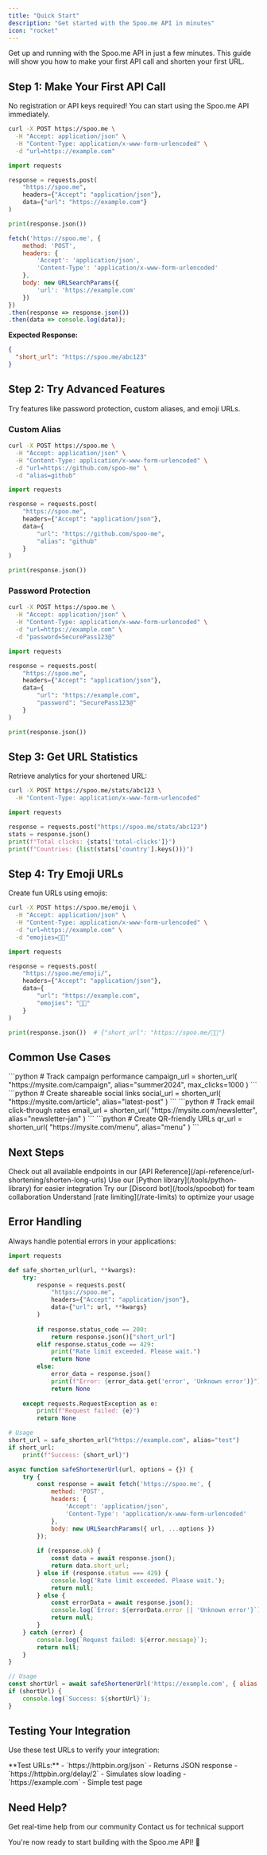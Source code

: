 ```yaml
---
title: "Quick Start"
description: "Get started with the Spoo.me API in minutes"
icon: "rocket"
---
```


Get up and running with the Spoo.me API in just a few minutes. This guide will show you how to make your first API call and shorten your first URL.

## Step 1: Make Your First API Call

No registration or API keys required! You can start using the Spoo.me API immediately.

<CodeGroup>

```bash cURL
curl -X POST https://spoo.me \
  -H "Accept: application/json" \
  -H "Content-Type: application/x-www-form-urlencoded" \
  -d "url=https://example.com"
```

```python Python
import requests

response = requests.post(
    "https://spoo.me",
    headers={"Accept": "application/json"},
    data={"url": "https://example.com"}
)

print(response.json())
```

```javascript JavaScript
fetch('https://spoo.me', {
    method: 'POST',
    headers: {
        'Accept': 'application/json',
        'Content-Type': 'application/x-www-form-urlencoded'
    },
    body: new URLSearchParams({
        'url': 'https://example.com'
    })
})
.then(response => response.json())
.then(data => console.log(data));
```

</CodeGroup>

**Expected Response:**
```json
{
  "short_url": "https://spoo.me/abc123"
}
```

## Step 2: Try Advanced Features

Try features like password protection, custom aliases, and emoji URLs.

### Custom Alias

<CodeGroup>

```bash cURL
curl -X POST https://spoo.me \
  -H "Accept: application/json" \
  -H "Content-Type: application/x-www-form-urlencoded" \
  -d "url=https://github.com/spoo-me" \
  -d "alias=github"
```

```python Python
import requests

response = requests.post(
    "https://spoo.me",
    headers={"Accept": "application/json"},
    data={
        "url": "https://github.com/spoo-me",
        "alias": "github"
    }
)

print(response.json())
```

</CodeGroup>

### Password Protection

<CodeGroup>

```bash cURL
curl -X POST https://spoo.me \
  -H "Accept: application/json" \
  -H "Content-Type: application/x-www-form-urlencoded" \
  -d "url=https://example.com" \
  -d "password=SecurePass123@"
```

```python Python
import requests

response = requests.post(
    "https://spoo.me",
    headers={"Accept": "application/json"},
    data={
        "url": "https://example.com",
        "password": "SecurePass123@"
    }
)

print(response.json())
```

</CodeGroup>

## Step 3: Get URL Statistics

Retrieve analytics for your shortened URL:

<CodeGroup>

```bash cURL
curl -X POST https://spoo.me/stats/abc123 \
  -H "Content-Type: application/x-www-form-urlencoded"
```

```python Python
import requests

response = requests.post("https://spoo.me/stats/abc123")
stats = response.json()
print(f"Total clicks: {stats['total-clicks']}")
print(f"Countries: {list(stats['country'].keys())}")
```

</CodeGroup>

## Step 4: Try Emoji URLs

Create fun URLs using emojis:

<CodeGroup>

```bash cURL
curl -X POST https://spoo.me/emoji \
  -H "Accept: application/json" \
  -H "Content-Type: application/x-www-form-urlencoded" \
  -d "url=https://example.com" \
  -d "emojies=🚀🌟"
```

```python Python
import requests

response = requests.post(
    "https://spoo.me/emoji/",
    headers={"Accept": "application/json"},
    data={
        "url": "https://example.com",
        "emojies": "🚀🌟"
    }
)

print(response.json())  # {"short_url": "https://spoo.me/🚀🌟"}
```

</CodeGroup>

## Common Use Cases

<CardGroup cols={2}>

<Card title="Marketing Campaigns" icon="goal">
```python
# Track campaign performance
campaign_url = shorten_url(
    "https://mysite.com/campaign",
    alias="summer2024",
    max_clicks=1000
)
```
</Card>

<Card title="Social Media" icon="share">
```python
# Create shareable social links
social_url = shorten_url(
    "https://mysite.com/article",
    alias="latest-post"
)
```
</Card>

<Card title="Email Marketing" icon="mail">
```python
# Track email click-through rates
email_url = shorten_url(
    "https://mysite.com/newsletter",
    alias="newsletter-jan"
)
```
</Card>

<Card title="QR Code Generation" icon="qr-code">
```python
# Create QR-friendly URLs
qr_url = shorten_url(
    "https://mysite.com/menu",
    alias="menu"
)
```
</Card>

</CardGroup>

## Next Steps

<Steps>
  <Step title="Explore API Endpoints">
    Check out all available endpoints in our [API Reference](/api-reference/url-shortening/shorten-long-urls)
  </Step>
  <Step title="Install Python Library">
    Use our [Python library](/tools/python-library) for easier integration
  </Step>
  <Step title="Add SpooBot to Discord">
    Try our [Discord bot](/tools/spoobot) for team collaboration
  </Step>
  <Step title="Monitor Rate Limits">
    Understand [rate limiting](/rate-limits) to optimize your usage
  </Step>
</Steps>

## Error Handling

Always handle potential errors in your applications:

<CodeGroup>

```python Python
import requests

def safe_shorten_url(url, **kwargs):
    try:
        response = requests.post(
            "https://spoo.me",
            headers={"Accept": "application/json"},
            data={"url": url, **kwargs}
        )
        
        if response.status_code == 200:
            return response.json()["short_url"]
        elif response.status_code == 429:
            print("Rate limit exceeded. Please wait.")
            return None
        else:
            error_data = response.json()
            print(f"Error: {error_data.get('error', 'Unknown error')}")
            return None
            
    except requests.RequestException as e:
        print(f"Request failed: {e}")
        return None

# Usage
short_url = safe_shorten_url("https://example.com", alias="test")
if short_url:
    print(f"Success: {short_url}")
```

```javascript JavaScript
async function safeShortenerUrl(url, options = {}) {
    try {
        const response = await fetch('https://spoo.me', {
            method: 'POST',
            headers: {
                'Accept': 'application/json',
                'Content-Type': 'application/x-www-form-urlencoded'
            },
            body: new URLSearchParams({ url, ...options })
        });
        
        if (response.ok) {
            const data = await response.json();
            return data.short_url;
        } else if (response.status === 429) {
            console.log('Rate limit exceeded. Please wait.');
            return null;
        } else {
            const errorData = await response.json();
            console.log(`Error: ${errorData.error || 'Unknown error'}`);
            return null;
        }
    } catch (error) {
        console.log(`Request failed: ${error.message}`);
        return null;
    }
}

// Usage
const shortUrl = await safeShortenerUrl('https://example.com', { alias: 'test' });
if (shortUrl) {
    console.log(`Success: ${shortUrl}`);
}
```

</CodeGroup>

## Testing Your Integration

Use these test URLs to verify your integration:

<Note>
**Test URLs:**
- `https://httpbin.org/json` - Returns JSON response
- `https://httpbin.org/delay/2` - Simulates slow loading
- `https://example.com` - Simple test page
</Note>

## Need Help?

<CardGroup cols={2}>
  <Card
    title="Join Discord"
    icon="discord"
    href="https://discord.gg/spoo-me"
  >
    Get real-time help from our community
  </Card>
  <Card
    title="Email Support"
    icon="mail"
    href="mailto:support@spoo.me"
  >
    Contact us for technical support
  </Card>
</CardGroup>

You're now ready to start building with the Spoo.me API! 🚀
